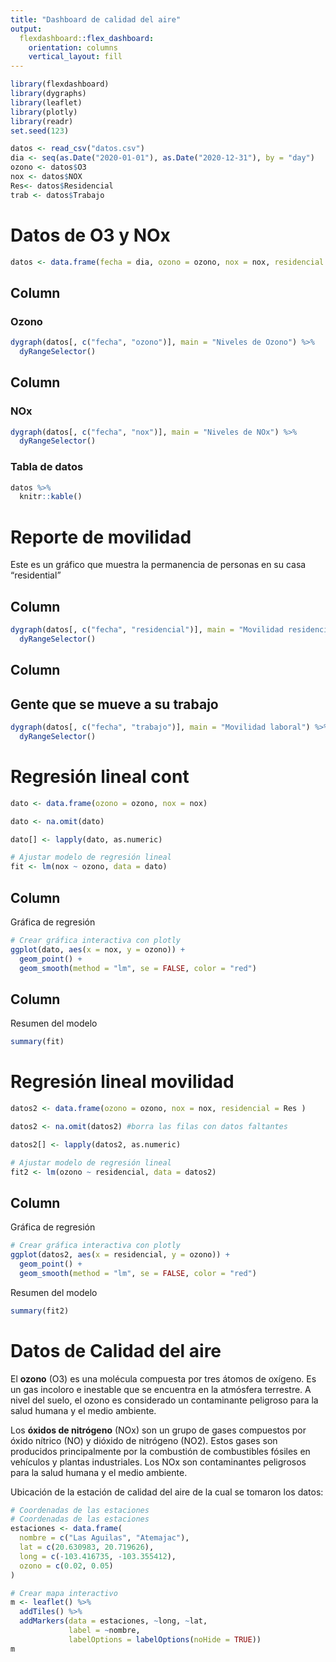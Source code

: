 ```yaml
---
title: "Dashboard de calidad del aire"
output: 
  flexdashboard::flex_dashboard:
    orientation: columns
    vertical_layout: fill
---
```


```r
library(flexdashboard)
library(dygraphs)
library(leaflet)
library(plotly)
library(readr)
set.seed(123)
```

```r
datos <- read_csv("datos.csv")
dia <- seq(as.Date("2020-01-01"), as.Date("2020-12-31"), by = "day")
ozono <- datos$O3
nox <- datos$NOX
Res<- datos$Residencial
trab <- datos$Trabajo
```

# Datos de O3 y NOx

```r
datos <- data.frame(fecha = dia, ozono = ozono, nox = nox, residencial = Res, trabajo = trab )
```


Column {data-width=650}
-----------------------------------------------------------------------

### Ozono

```r
dygraph(datos[, c("fecha", "ozono")], main = "Niveles de Ozono") %>%
  dyRangeSelector()
```

Column {data-width=350}
-----------------------------------------------------------------------

### NOx

```r
dygraph(datos[, c("fecha", "nox")], main = "Niveles de NOx") %>%
  dyRangeSelector()
```

### Tabla de datos

```r
datos %>%
  knitr::kable()
```
# Reporte de movilidad 

Este es un gráfico que muestra la permanencia de personas en su casa "residential" 

Column {data-width=350}
-----------------------------------------------------------------------
```r
dygraph(datos[, c("fecha", "residencial")], main = "Movilidad residencial") %>%
  dyRangeSelector()
```
Column {data-width=350}
-----------------------------------------------------------------------
## Gente que se mueve a su trabajo

```r
dygraph(datos[, c("fecha", "trabajo")], main = "Movilidad laboral") %>%
  dyRangeSelector()
```


# Regresión lineal cont

```r
dato <- data.frame(ozono = ozono, nox = nox)

dato <- na.omit(dato)

dato[] <- lapply(dato, as.numeric)

```


```r
# Ajustar modelo de regresión lineal
fit <- lm(nox ~ ozono, data = dato)
```

Column {data-width=650}
-----------------------------------------------------------------------

Gráfica de regresión
```r
# Crear gráfica interactiva con plotly
ggplot(dato, aes(x = nox, y = ozono)) +
  geom_point() +
  geom_smooth(method = "lm", se = FALSE, color = "red")
```

Column {data-width=350}
-----------------------------------------------------------------------

Resumen del modelo
```r
summary(fit)
```

# Regresión lineal movilidad


```r
datos2 <- data.frame(ozono = ozono, nox = nox, residencial = Res )

datos2 <- na.omit(datos2) #borra las filas con datos faltantes

datos2[] <- lapply(datos2, as.numeric)

```


```r
# Ajustar modelo de regresión lineal
fit2 <- lm(ozono ~ residencial, data = datos2)
```

Column {data-width=650}
-----------------------------------------------------------------------

Gráfica de regresión

```r
# Crear gráfica interactiva con plotly
ggplot(datos2, aes(x = residencial, y = ozono)) +
  geom_point() +
  geom_smooth(method = "lm", se = FALSE, color = "red")
```


Resumen del modelo
```r
summary(fit2)
```
# Datos de Calidad del aire 

El **ozono** (O3) es una molécula compuesta por tres átomos de oxígeno. Es un gas incoloro e inestable que se encuentra en la atmósfera terrestre. A nivel del suelo, el ozono es considerado un contaminante peligroso para la salud humana y el medio ambiente.

Los **óxidos de nitrógeno** (NOx) son un grupo de gases compuestos por óxido nítrico (NO) y dióxido de nitrógeno (NO2). Estos gases son producidos principalmente por la combustión de combustibles fósiles en vehículos y plantas industriales. Los NOx son contaminantes peligrosos para la salud humana y el medio ambiente.

Ubicación de la estación de calidad del aire de la cual se tomaron los datos:

```r
# Coordenadas de las estaciones
# Coordenadas de las estaciones
estaciones <- data.frame(
  nombre = c("Las Aguilas", "Atemajac"),
  lat = c(20.630983, 20.719626),
  long = c(-103.416735, -103.355412),
  ozono = c(0.02, 0.05)
)

# Crear mapa interactivo
m <- leaflet() %>%
  addTiles() %>%
  addMarkers(data = estaciones, ~long, ~lat,
             label = ~nombre,
             labelOptions = labelOptions(noHide = TRUE))
m
```





